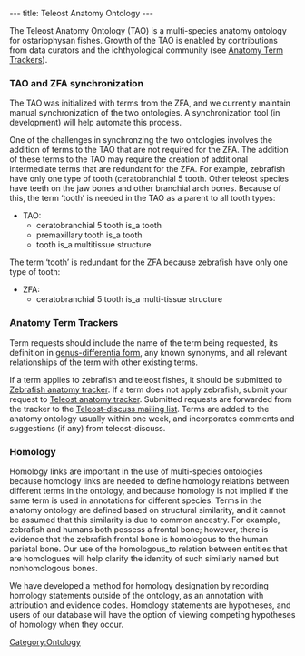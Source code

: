 ---
title: Teleost Anatomy Ontology
---

The Teleost Anatomy Ontology (TAO) is a multi-species anatomy ontology for ostariophysan fishes. Growth of the TAO is enabled by contributions from data curators and the ichthyological community (see [[#Anatomy Term Trackers|Anatomy Term Trackers]]).

===TAO and ZFA synchronization===
The TAO was initialized with terms from the ZFA, and we currently maintain manual synchronization of the two ontologies.  A synchronization tool (in development) will help automate this process.

One of the challenges in synchronzing the two ontologies involves the addition of terms to the TAO that are not required for the ZFA.  The addition of these terms to the TAO may require the creation of additional intermediate terms that are redundant for the ZFA.  For example, zebrafish have only one type of tooth (ceratobranchial 5 tooth.  Other teleost species have teeth on the jaw bones and other branchial arch bones.  Because of this, the term ‘tooth’ is needed in the TAO as a parent to all tooth types:

* TAO:
** ceratobranchial 5 tooth is_a tooth
** premaxillary tooth is_a tooth
** tooth is_a multitissue structure

The term ‘tooth’ is redundant for the ZFA because zebrafish have only one type of tooth:

* ZFA:
**ceratobranchial 5 tooth is_a multi-tissue structure

===Anatomy Term Trackers===

Term requests should include the name of the term being requested, its definition in [[Guide_to_Character_Annotation#Genus-differentia_definitions|genus-differentia form]], any known synonyms, and all relevant relationships of the term with other existing terms.

If a term applies to zebrafish and teleost fishes, it should be submitted to [http://sourceforge.net/tracker/?group_id=76834&atid=994726 Zebrafish anatomy tracker].  If a term does not apply zebrafish, submit your request to [http://sourceforge.net/tracker/?group_id=76834&atid=994764 Teleost anatomy tracker].  Submitted requests are forwarded from the tracker to the [https://lists.sourceforge.net/lists/listinfo/obo-teleost-discuss Teleost-discuss mailing list].  Terms are added to the anatomy ontology usually within one week, and incorporates comments and suggestions (if any) from  teleost-discuss.

===Homology===

Homology links are important in the use of multi-species ontologies because homology links are needed to define homology relations between different terms in the ontology, and because homology is not implied if the same term is used in annotations for different species. Terms in the anatomy ontology are defined based on structural similarity, and it cannot be assumed that this similarity is due to common ancestry.  For example, zebrafish and humans both possess a frontal bone; however, there is evidence that the zebrafish frontal bone is homologous to the human parietal bone. Our use of the homologous_to relation between entities that are homologues will help clarify the identity of such similarly named but nonhomologous bones.

We have developed a method for homology designation by recording homology statements outside of the ontology, as an annotation with attribution and evidence codes.  Homology statements are hypotheses, and users of our database will have the option of viewing competing hypotheses of homology when they occur.

[[Category:Ontology]]